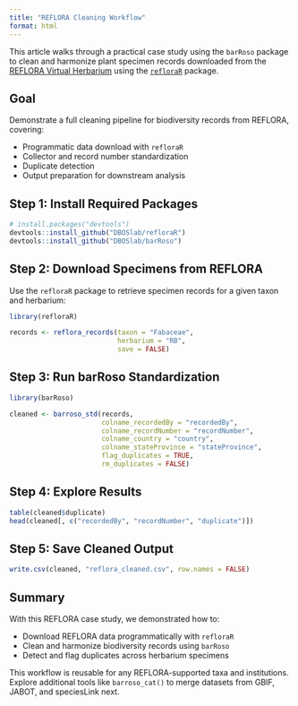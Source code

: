 ```yaml
---
title: "REFLORA Cleaning Workflow"
format: html
---
```


This article walks through a practical case study using the `barRoso` package to clean and harmonize plant specimen records downloaded from the [REFLORA Virtual Herbarium](https://floradobrasil.jbrj.gov.br/reflora/herbarioVirtual/) using the [`refloraR`](https://dboslab.github.io/refloraR-website/) package.

## Goal

Demonstrate a full cleaning pipeline for biodiversity records from REFLORA, covering:

- Programmatic data download with `refloraR`
- Collector and record number standardization
- Duplicate detection
- Output preparation for downstream analysis

## Step 1: Install Required Packages

```r
# install.packages("devtools")
devtools::install_github("DBOSlab/refloraR")
devtools::install_github("DBOSlab/barRoso")
```

## Step 2: Download Specimens from REFLORA

Use the `refloraR` package to retrieve specimen records for a given taxon and herbarium:

```r
library(refloraR)

records <- reflora_records(taxon = "Fabaceae", 
                           herbarium = "RB",
                           save = FALSE)
```

## Step 3: Run barRoso Standardization

```r
library(barRoso)

cleaned <- barroso_std(records,
                       colname_recordedBy = "recordedBy",
                       colname_recordNumber = "recordNumber",
                       colname_country = "country",
                       colname_stateProvince = "stateProvince",
                       flag_duplicates = TRUE,
                       rm_duplicates = FALSE)
```

## Step 4: Explore Results

```r
table(cleaned$duplicate)
head(cleaned[, c("recordedBy", "recordNumber", "duplicate")])
```

## Step 5: Save Cleaned Output

```r
write.csv(cleaned, "reflora_cleaned.csv", row.names = FALSE)
```

## Summary

With this REFLORA case study, we demonstrated how to:

- Download REFLORA data programmatically with `refloraR`
- Clean and harmonize biodiversity records using `barRoso`
- Detect and flag duplicates across herbarium specimens

This workflow is reusable for any REFLORA-supported taxa and institutions. Explore additional tools like `barroso_cat()` to merge datasets from GBIF, JABOT, and speciesLink next.
